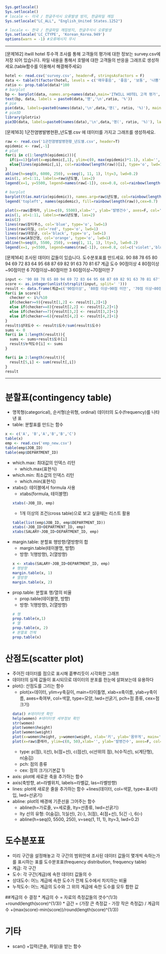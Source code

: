 ```r
Sys.getlocale()
Sys.setlocale()
# locale <- 미국 / 한글주석시 오류발생 방지, 한글파일 깨짐
Sys.setlocale("LC_ALL", "English_United States.1252")

# locale <- 한국 / 한글파일 깨짐방지, 한글주석시 오류발생
Sys.setlocale('LC_CTYPE', 'Korean_Korea.949')
options(warn = -1) #오류메시지 무시
```
********************************************************************************************
[문제162] itwill hotel 투수객 조사를 통해 고객들의 평가에 대한 정보는  survey.csv에 저장 되어 있습니다.
파일 내용을 통해서 호텔에 대한 고객들의 반응을 그래프로 생성하세요.(table함수를 이용해서 해결해주세요)
```r
hotel <- read.csv('survey.csv', header=F, stringsAsFactors = F)
data <- table(t(factor(hotel, levels = c('매우좋음', '좋음', '보통', '나쁨', '매우나쁨'))))
ratio <- prop.table(data)*100
# barplot
bp <- barplot(data, names.arg=names(data),main='ITWILL HOTEL 고객 평가', xlab='평가', ylab='명수', ylim=c(0, 10), col=heat.colors(length(data)))
text(bp, data, labels = paste0(data,'명','\n',ratio, '%'))
# pie
pie(data, labels=paste0(names(data),'\n',data,'명(', ratio, '%)'), main='ITWILL HOTEL 고객 평가', col=heat.colors(length(data)))
# pie3D
library(plotrix)
pie3D(data, labels=paste0(names(data),'\n',data,'명(', ratio, '%)'), labelcex=1.1, explode=0.15, theta=1, main='ITWILL HOTEL 고객 평가', col=heat.colors(length(data)))
```

[문제163] 1군전염병발병현환_년도별.csv 에 데이터를 가지고 그래프를 생성하세요.
```r
raw <- read.csv('1군전염병발병현황_년도별.csv', header=T)
epidemic <- raw[,-1]
# plot
for(i in c(1:length(epidemic))){
  if(i==1){plot(x=epidemic[,1], ylim=c(0, max(epidemic)*1.1), xlab='', ylab='발병건수', axes=F, col=rainbow(length(raw))[1], type='o', lwd=1, main='연도별 1군전염병 발병현황(단위: 건, 출처: 통계청)')}
  else{lines(epidemic[,i], col=rainbow(length(raw))[i], type='o', lwd=1)}
}
abline(h=seq(0, 6000, 250), v=seq(1, 11, 1), lty=3, lwd=0.2)
axis(1, at=1:11, labels=raw$년도별, las=2)
legend(x=1, y=5500, legend=names(raw[-1]), cex=0.8, col=rainbow(length(raw)), lty=1, lwd=1, pch=1)
     
# barplot
barplot(t(as.matrix(epidemic)), names.arg=raw$년도별, col=rainbow(length(epidemic)), main='연도별 1군전염병 발병현황(단위:건, 출처: 통계청)', xlab='', ylab='건수', ylim=c(0, max(epidemic)*1.1), beside=T, las=2)
legend('topleft', names(epidemic), fill=rainbow(length(raw)),cex=0.7)
```

```r
plot(x=raw$콜레라, ylim=c(0, 5500),xlab='', ylab='발병건수', axes=F, col='violet', type='o', lwd=1, main='연도별 콜레라 발생현황(단위: 건) 출처: 통계청')
axis(1, at=1:11, labels=raw$년도별, las=2)
axis(2)
lines(raw$장티푸스, col='blue', type='o', lwd=1)
lines(raw$이질, col='red', type='o', lwd=1)
lines(raw$대장균, col='black', type='o', lwd=1)
lines(raw$A형간염, col='orange', type='o', lwd=1)
abline(h=seq(0, 5500, 250), v=seq(1, 11, 1), lty=3, lwd=0.2)
legend(x=1, y=5500, legend=names(raw[-1]), cex=0.8, col=c('violet','blue', 'red', 'black', 'orange'), lty=1, lwd=1, pch=1)
```

[문제164] 조사된 데이터 값들이 있습니다. 도수분포표를 만드세요.
90 88 78 65 80 94 69 72 83 64 95 68 87 69 82 91 63 70 81 67 
              계급 도수
           90점이상    4
  80점이상~90점미만    6
  70점이상~80점미만    3
  60점이상~70점미만    7
```r
input <- '90 88 78 65 80 94 69 72 83 64 95 68 87 69 82 91 63 70 81 67'
score <- as.integer(unlist(strsplit(input, split=' ')))
result <- data.frame(계급=c('90점이상', '80점 이상~90점 미만', '70점 이상~80점 미만', '60점 이상~70점 미만', '전체'), 도수=0, 상대도수=0, 누적도수=0)
for(i in score){
  checker <- i%/%10
  if(checker>=9){result[1,2] <- result[1,2]+1}
  else if(checker==8){result[2,2] <- result[2,2]+1}
  else if(checker==7){result[3,2] <- result[3,2]+1}
  else if(checker==6){result[4,2] <- result[4,2]+1}
}
result$상대도수 <- result$도수/sum(result$도수)
sums <- 0
for(i in 1:length(result)){
  sums <- sums+result$도수[i]
  result$누적도수[i] <- sums
}

for(i in 2:length(result)){
  result[5,i] <- sum(result[,i])
}
result
```


********************************************************************************************
# 분할표(contingency table)
* 명목형(categorical), 순서형(순위형, ordinal) 데이터의 도수(frequency)를 나타낸 표
* table: 분할표를 만드는 함수
```r
x <- c('A', 'B','A','B','B','C')
table(x)
emp <- read.csv('emp_new.csv')
table(emp$JOB_ID)
table(emp$DEPARTMENT_ID)
```
* which.max: 최대값의 인덱스 리턴
    + which.max(표현식)
* which.min: 최소값의 인덱스 리턴
    + which.min(표현식)
* xtabs(): 테이블에서 formula 사용
    + xtabs(formula, 테이블명)
    ```r
    xtabs(~JOB_ID, emp)
    ```
    + 1개 이상의 조건(cross table)으로 보고 싶을때는 리스트 활용
    ```r
    table(list(emp$JOB_ID, emp$DEPARTMENT_ID))
    xtabs(~JOB_ID+DEPARTMENT_ID, emp)
    xtabs(SALARY~JOB_ID+DEPARTMENT_ID, emp)
    ```
* margin.table: 분할표 행방향/열방향의 합
    + margin.table(테이블명, 방향)
    + 방향: 1(행방향), 2(열방향)
    ```r
    x <- xtabs(SALARY~JOB_ID+DEPARTMENT_ID, emp)
    # 행방향
    margin.table(x, 1)
    # 열방향
    margin.table(x, 2)
    ```
* prop.table: 분할표 행/열의 비율
    + prop.table(테이블명, 방향)
    + 방향: 1(행방향), 2(열방향)
    ```r
    # 행
    prop.table(x,1)
    # 열
    prop.table(x, 2)
    # 분할표 전체
    prop.table(x)
    ```

# 산점도(scatter plot)
* 주어진 데이터를 점으로 표시해 흩뿌리듯이 시각화한 그래프
* 데이터의 실제 값들이 표시되므로 데이터의 분포를 한눈에 살펴보는데 유용하다
* plot(): 산점도를 그리는 함수
    + plot(x=데이터, ylim=y축길이, main=타이틀명, xlab=x축이름, ylab=y축이름, axes=축여부, col=색깔, type=모양, lwd=선굵기, pch=점 종류, cex=점크기)
    ```r
    data() #데이터셋 확인
    help(women) #데이터셋 세부정보 확인
    str(women)
    plot(women$height)
    plot(women$weight)
    plot(x=women$height, y=women$weight, xlab='키', ylab='몸무게', main='여성의 키와 몸무게', sub='70년대 미국 기준', type='p') 
    plot(x=raw$콜레라, ylim=c(0, 50),xlab='', ylab='발병건수', axes=F, col='violet', type='o', lwd=1, main='연도별 콜레라 발생현황(단위: 건) 출처: 통계청')
    ```
    + type: p(점), l(선), b(점+선), c(점선), o(선위의 점), h(수직선), s(계단형), n(숨김)
    + pch: 점의 종류
    + cex: 점의 크기(기본값 1)
* axis: plot에 새로운 축을 추가하는 함수
* axis(축방향, at=라벨위치, labels=라벨값, las=라벨방향)
* lines: plot에 새로운 줄을 추가하는 함수
    +lines(데이터, col=색깔, type=표시타입, lwd=선굵기)
* abline: plot의 배경에 기준선을 그어주는 함수
    + abline(h=가로줄, v=세로줄, lty=선종류, lwd=선굵기)
    + lty 선의 유형: 0(숨김), 1(실선), 2(-), 3(점), 4(점+선), 5(긴 -), 6(--)
    + abline(h=seq(0, 5500, 250), v=seq(1, 11, 1), lty=3, lwd=0.2)
    

# 도수분포표
* 미리 구간을 설정해놓고 각 구간의 범위안에 조사된 데이터 값들이 몇개씩 속하는가를 표시하는 표를 도수분포표(frequency distribution, frequency table)
* 계급: 각 구간
* 도수: 각 구간(계급)에 속한 데이터 값들의 수
* 상대도수: 어느 계급에 속한 도수가 전체 도수에서 차지하는 비율
* 누적도수: 어느 계급의 도수와 그 위의 계급에 속한 도수를 모두 합한 값

##계급의 수 결정
* 계급의 수 = 자료의 측정값들의 갯수^(1/3)
    +round(length(score)^(1/3))
* 급간 = (가장 큰 측정값 - 가장 작은 측정값) / 계급의 수 
    +(max(score)-min(score))/round(length(score)^(1/3))


# 기타
* scan()
    +입력(콘솔, 파일)을 받는 함수